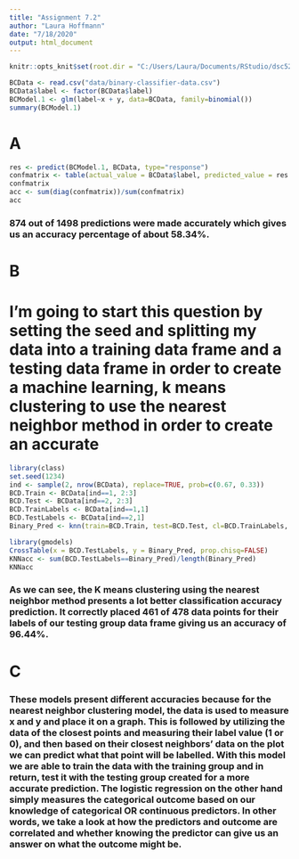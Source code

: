 ---
title: "Assignment 7.2"
author: "Laura Hoffmann"
date: "7/18/2020"
output: html_document
---

```{r setup, include=FALSE}
knitr::opts_knit$set(root.dir = "C:/Users/Laura/Documents/RStudio/dsc520")
```

```{r}
BCData <- read.csv("data/binary-classifier-data.csv")
BCData$label <- factor(BCData$label)
BCModel.1 <- glm(label~x + y, data=BCData, family=binomial())
summary(BCModel.1)
```

# A

```{r}
res <- predict(BCModel.1, BCData, type="response")
confmatrix <- table(actual_value = BCData$label, predicted_value = res > 0.5)
confmatrix
acc <- sum(diag(confmatrix))/sum(confmatrix)
acc
```

### 874 out of 1498 predictions were made accurately which gives us an accuracy percentage of about 58.34%.

# B

# I'm going to start this question by setting the seed and splitting my data into a training data frame and a testing data frame in order to create a machine learning, k means clustering to use the nearest neighbor method in order to create an accurate 

```{r}
library(class)
set.seed(1234)
ind <- sample(2, nrow(BCData), replace=TRUE, prob=c(0.67, 0.33))
BCD.Train <- BCData[ind==1, 2:3]
BCD.Test <- BCData[ind==2, 2:3]
BCD.TrainLabels <- BCData[ind==1,1]
BCD.TestLabels <- BCData[ind==2,1]
Binary_Pred <- knn(train=BCD.Train, test=BCD.Test, cl=BCD.TrainLabels, k=3)
```

```{r}
library(gmodels)
CrossTable(x = BCD.TestLabels, y = Binary_Pred, prop.chisq=FALSE)
KNNacc <- sum(BCD.TestLabels==Binary_Pred)/length(Binary_Pred)
KNNacc
```
### As we can see, the K means clustering using the nearest neighbor method presents a lot better classification accuracy prediction. It correctly placed 461 of 478 data points for their labels of our testing group data frame giving us an accuracy of 96.44%.

# C

### These models present different accuracies because for the nearest neighbor clustering model, the data is used to measure x and y and place it on a graph. This is followed by utilizing the data of the closest points and measuring their label value (1 or 0), and then based on their closest neighbors' data on the plot we can predict what that point will be labelled. With this model we are able to train the data with the training group and in return, test it with the testing group created for a more accurate prediction. The logistic regression on the other hand simply measures the categorical outcome based on our knowledge of categorical OR continuous predictors. In other words, we take a look at how the predictors and outcome are correlated and whether knowing the predictor can give us an answer on what the outcome might be.